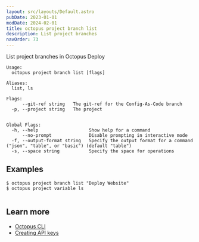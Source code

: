 ```yaml
---
layout: src/layouts/Default.astro
pubDate: 2023-01-01
modDate: 2024-02-01
title: octopus project branch list
description: List project branches
navOrder: 73
---
```


List project branches in Octopus Deploy

```
Usage:
  octopus project branch list [flags]

Aliases:
  list, ls

Flags:
      --git-ref string   The git-ref for the Config-As-Code branch
  -p, --project string   The project


Global Flags:
  -h, --help                   Show help for a command
      --no-prompt              Disable prompting in interactive mode
  -f, --output-format string   Specify the output format for a command ("json", "table", or "basic") (default "table")
  -s, --space string           Specify the space for operations

```

## Examples

<SamplesInstance />

```
$ octopus project branch list "Deploy Website"
$ octopus project variable ls


```

## Learn more

- [Octopus CLI](/docs/octopus-rest-api/cli)
- [Creating API keys](/docs/octopus-rest-api/how-to-create-an-api-key)
